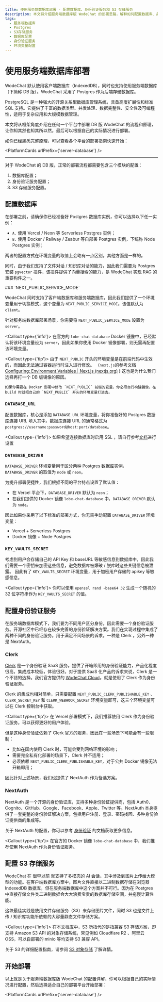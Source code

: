 ```yaml
---
title: 使用服务端数据库部署 - 配置数据库、身份验证服务和 S3 存储服务
description: 本文将介绍服务端数据库版 WodeChat 的部署思路，解释如何配置数据库、身份验证服务和 S3 存储服务。
tags:
  - 服务端数据库
  - Postgres
  - S3存储服务
  - 数据库配置
  - 身份验证服务
  - 环境变量配置
---
```


# 使用服务端数据库部署

WodeChat 默认使用客户端数据库（IndexedDB），同时也支持使用服务端数据库（下简称 DB 版）。WodeChat 采用了 Postgres 作为后端存储数据库。

<Callout>
  PostgreSQL 是一种强大的开源关系型数据库管理系统，具备高度扩展性和标准 SQL
  支持。它提供了丰富的数据类型、并发处理、数据完整性、安全性及可编程性，适用于复杂应用和大规模数据管理。
</Callout>

本文将从框架角度介绍在任何一个平台中部署 DB 版 WodeChat 的流程和原理，让你知其然也知其所以然，最后可以根据自己的实际情况进行部署。

如你已经熟悉完整原理，可以查看各个平台的部署指南快速开始：

<PlatformCards urlPrefix={'server-database'} />

---

对于 WodeChat 的 DB 版，正常的部署流程都需要包含三个模块的配置：

1. 数据库配置；
2. 身份验证服务配置；
3. S3 存储服务配置。

## 配置数据库

在部署之前，请确保你已经准备好 Postgres 数据库实例，你可以选择以下任一实例：

- `A.` 使用 Vercel / Neon 等 Serverless Postgres 实例；
- `B.` 使用 Docker / Railway / Zeabur 等自部署 Postgres 实例，下统称 Node Postgres 实例；

<Callout>两者的配置方式在环境变量的取值上会略有一点区别，其他方面是一样的。</Callout>

同时，由于我们支持了文件对话 / 知识库对话的能力，因此我们需要为 Postgres 安装 `pgvector` 插件，该插件提供了向量搜索的能力，是 WodeChat 实现 RAG 的重要构件之一。

<Steps>
  ### `NEXT_PUBLIC_SERVICE_MODE`

  WodeChat 同时支持了客户端数据库和服务端数据库，因此我们提供了一个环境变量用于切换模式，这个变量为 `NEXT_PUBLIC_SERVICE_MODE`，该值默认为 `client`。

  针对服务端数据库部署场景，你需要将 `NEXT_PUBLIC_SERVICE_MODE` 设置为 `server`。

  <Callout type={'info'}>
    在官方的 `lobe-chat-database` Docker 镜像中，已经默认将该环境变量设为 `server`，因此如果你使用
    Docker 镜像部署，则无需再配置该环境变量。
  </Callout>

  <Callout type={'tip'}>
    由于 `NEXT_PUBLIC` 开头的环境变量是在前端代码中生效的，而因此无法通过容器运行时注入进行修改。 （`next.js`的参考文档 [Configuring: Environment Variables | Next.js (nextjs.org)](https://nextjs.org/docs/pages/building-your-application/configuring/environment-variables) ) 这也是为什么我们选择再打一个 DB 版镜像的原因。

    如果你需要在 Docker 部署中修改 `NEXT_PUBLIC` 前缀的变量，你必须自行构建镜像，在 build 时就把自己的 `NEXT_PUBLIC` 开头的环境变量打进去。
  </Callout>

  ### `DATABASE_URL`

  配置数据库，核心是添加 `DATABASE_URL` 环境变量，将你准备好的 Postgres 数据库连接 URL 填入其中。数据库连接 URL 的通常格式为 `postgres://username:password@host:port/database`。

  <Callout type={'info'}>
    如果希望连接数据库时启用 SSL
    ，请自行参考[文档](https://stackoverflow.com/questions/14021998/using-psql-to-connect-to-postgresql-in-ssl-mode)进行设置
  </Callout>

  ### `DATABASE_DRIVER`

  `DATABASE_DRIVER` 环境变量用于区分两种 Postgres 数据库实例，`DATABASE_DRIVER` 的取值为 `node` 或 `neon`。

  为提升部署便捷性，我们根据不同的平台特点设置了默认值：

  - 在 Vercel 平台下，`DATABASE_DRIVER` 默认为 `neon`；
  - 在我们提供的 Docker 镜像 `lobe-chat-database` 中，`DATABASE_DRIVER` 默认为 `node`。

  因此如果你采用了以下标准的部署方式，你无需手动配置 `DATABASE_DRIVER` 环境变量：

  - Vercel + Serverless Postgres
  - Docker 镜像 + Node Postgres

  ### `KEY_VAULTS_SECRET`

  考虑到用户会存储自己的 API Key 和 baseURL 等敏感信息到数据库中，因此我们需要一个密钥来加密这些信息，避免数据库被爆破 / 脱库时这些关键信息被泄露。 因此有了 `KEY_VAULTS_SECRET` 环境变量，用于加密用户存储的 apikey 等敏感信息。

  <Callout type={'info'}>
    你可以使用 `openssl rand -base64 32` 生成一个随机的 32 位字符串作为 `KEY_VAULTS_SECRET` 的值。
  </Callout>
</Steps>

## 配置身份验证服务

在服务端数据库模式下，我们要为不同用户区分身份，因此需要一个身份验证服务。开源社区中已经存在较多完善的身份验证解决方案。我们在实现过程中集成了两种不同的身份验证服务，用于满足不同场景的诉求，一种是 Clerk ，另外一种是 NextAuth。

### Clerk

[Clerk](https://clerk.com?utm_source=lobehub\&utm_medium=docs) 是一个身份验证 SaaS 服务，提供了开箱即用的身份验证能力，产品化程度很高，集成成本较低，体验很好。对于提供 SaaS 化产品的诉求来说，Clerk 是一个不错的选择。我们官方提供的 [WodeChat Cloud](https://wodechat.com)，就是使用了 Clerk 作为身份验证服务。

Clerk 的集成也相对简单，只需要配置 `NEXT_PUBLIC_CLERK_PUBLISHABLE_KEY` 、 `CLERK_SECRET_KEY` 和 `CLERK_WEBHOOK_SECRET` 环境变量即可，这三个环境变量可以在 Clerk 控制台中获取。

<Callout type={'tip'}>
  在 Vercel 部署模式下，我们推荐使用 Clerk 作为身份验证服务，可以获得更好的用户体验。
</Callout>

但是这种身份验证依赖了 Clerk 官方的服务，因此在一些场景下可能会有一些限制：

- 比如在国内使用 Clerk 时，可能会受到网络环境的影响；
- 需要完全私有化部署的场景下，Clerk 并不适用；
- 必须依赖 `NEXT_PUBLIC_CLERK_PUBLISHABLE_KEY`，对于公共 Docker 镜像无法开箱即用；

因此针对上述场景，我们也提供了 NextAuth 作为备选方案。

### NextAuth

NextAuth 是一个开源的身份验证库，支持多种身份验证提供商，包括 Auth0、Cognito、GitHub、Google、Facebook、Apple、Twitter 等。NextAuth 本身提供了一套完整的身份验证解决方案，包括用户注册、登录、密码找回、多种身份验证提供商的集成等。

关于 NextAuth 的配置，你可以参考 [身份验证](/zh/docs/self-hosting/advanced/authentication) 的文档获取更多信息。

<Callout type={'tip'}>
  在官方的 Docker 镜像 `lobe-chat-database` 中，我们推荐使用 NextAuth 作为身份验证服务。
</Callout>

## 配置 S3 存储服务

WodeChat 在 [很早以前](https://x.com/lobehub/status/1724289575672291782) 就支持了多模态的 AI 会话，其中涉及到图片上传给大模型的功能。在客户端数据库方案中，图片文件直接以二进制数据存储在浏览器 IndexedDB 数据库，但在服务端数据库中这个方案并不可行。因为在 Postgres 中直接存储文件类二进制数据会大大浪费宝贵的数据库存储空间，并拖慢计算性能。

这块最佳实践是使用文件存储服务（S3）来存储图片文件，同时 S3 也是文件上传 / 知识库功能所依赖的大容量静态文件存储方案。

<Callout type={'info'}>
  在本文档库中，S3 所指代的是指兼容 S3 存储方案，即支持 Amazon S3 API 的对象存储系统，常见例如
  Cloudflare R2 、阿里云 OSS，可以自部署的 minio 等均支持 S3 兼容 API。
</Callout>

关于 S3 的详细配置指南，请参阅 [S3 对象存储](/zh/docs/self-hosting/advanced/s3) 了解详情。

## 开始部署

以上就是关于服务端数据库版 WodeChat 的配置详解，你可以根据自己的实际情况进行配置，然后选择适合自己的部署平台开始部署：

<PlatformCards urlPrefix={'server-database'} />
